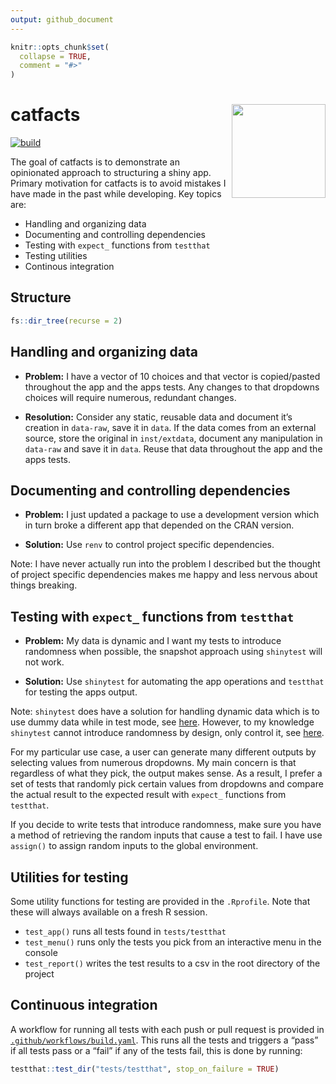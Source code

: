 ```yaml
---
output: github_document
---
```


<!-- README.md is generated from README.Rmd. Please edit that file -->

```r
knitr::opts_chunk$set(
  collapse = TRUE,
  comment = "#>"
)
```

# catfacts <img src="www/logo.png" align="right" height=150/>

<!-- badges: start -->
[![build](https://github.com/tyluRp/catfacts/workflows/build/badge.svg)](https://github.com/tyluRp/catfacts/actions)
<!-- badges: end -->

The goal of catfacts is to demonstrate an opinionated approach to structuring a shiny app. Primary motivation for catfacts is to avoid mistakes I have made in the past while developing. Key topics are:

* Handling and organizing data
* Documenting and controlling dependencies
* Testing with `expect_` functions from `testthat`
* Testing utilities
* Continous integration

## Structure

```r
fs::dir_tree(recurse = 2)
```

## Handling and organizing data

* **Problem:** I have a vector of 10 choices and that vector is copied/pasted throughout the app and the apps tests. Any changes to that dropdowns choices will require numerous, redundant changes.

* **Resolution:** Consider any static, reusable data and document it's creation in `data-raw`, save it in `data`. If the data comes from an external source, store the original in `inst/extdata`, document any manipulation in `data-raw` and save it in `data`. Reuse that data throughout the app and the apps tests.

## Documenting and controlling dependencies

* **Problem:** I just updated a package to use a development version which in turn broke a different app that depended on the CRAN version.

* **Solution:** Use `renv` to control project specific dependencies. 

Note: I have never actually run into the problem I described but the thought of project specific dependencies makes me happy and less nervous about things breaking.

## Testing with `expect_` functions from `testthat`

* **Problem:** My data is dynamic and I want my tests to introduce randomness when possible, the snapshot approach using `shinytest` will not work.

* **Solution:** Use `shinytest` for automating the app operations and `testthat` for testing the apps output.

Note: `shinytest` does have a solution for handling dynamic data which is to use dummy data while in test mode, see [here](https://rstudio.github.io/shinytest/articles/in-depth.html#dealing-with-dynamic-data). However, to my knowledge `shinytest` cannot introduce randomness by design, only control it, see [here](https://rstudio.github.io/shinytest/articles/in-depth.html#controlling-randomness). 

For my particular use case, a user can generate many different outputs by selecting values from numerous dropdowns. My main concern is that regardless of what they pick, the output makes sense. As a result, I prefer a set of tests that randomly pick certain values from dropdowns and compare the actual result to the expected result with `expect_` functions from `testthat`.

If you decide to write tests that introduce randomness, make sure you have a method of retrieving the random inputs that cause a test to fail. I have use `assign()` to assign random inputs to the global environment.

## Utilities for testing

Some utility functions for testing are provided in the `.Rprofile`. Note that these will always available on a fresh R session.

* `test_app()` runs all tests found in `tests/testthat`
* `test_menu()` runs only the tests you pick from an interactive menu in the console
* `test_report()` writes the test results to a csv in the root directory of the project

## Continuous integration

A workflow for running all tests with each push or pull request is provided in [`.github/workflows/build.yaml`](.github/workflows/build.yaml). This runs all the tests and triggers a "pass" if all tests pass or a "fail" if any of the tests fail, this is done by running:

```r
testthat::test_dir("tests/testthat", stop_on_failure = TRUE)
```
